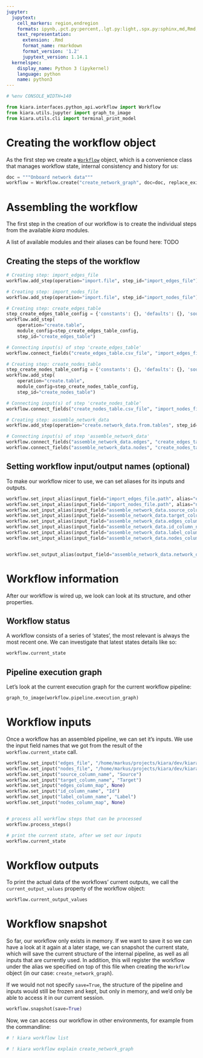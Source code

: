 ```yaml
---
jupyter:
  jupytext:
    cell_markers: region,endregion
    formats: ipynb,.pct.py:percent,.lgt.py:light,.spx.py:sphinx,md,Rmd,.pandoc.md:pandoc
    text_representation:
      extension: .Rmd
      format_name: rmarkdown
      format_version: '1.2'
      jupytext_version: 1.14.1
  kernelspec:
    display_name: Python 3 (ipykernel)
    language: python
    name: python3
---
```


```python
# %env CONSOLE_WIDTH=140

from kiara.interfaces.python_api.workflow import Workflow
from kiara.utils.jupyter import graph_to_image
from kiara.utils.cli import terminal_print_model
```


# Creating the workflow object <a class="anchor" id="create_workflow_obj"></a>

As the first step we create a [`Workflow`](https://dharpa.org/kiara/latest/reference/kiara/interfaces/python_api/workflow/) object, which is a convenience class that manages workflow state, internal consistency and history for us:

```python
doc = """Onboard network data"""
workflow = Workflow.create("create_network_graph", doc=doc, replace_existing_alias=True)
```

# Assembling the workflow <a class="anchor" id="assembly"></a>

The first step in the creation of our workflow is to create the individual steps from the available *kiara* modules.

A list of available modules and their aliases can be found here: TODO

## Creating the steps of the workflow <a class="anchor" id="creating_steps"></a>

```python
# Creating step: import_edges_file
workflow.add_step(operation="import.file", step_id="import_edges_file")
```
```python
# Creating step: import_nodes_file
workflow.add_step(operation="import.file", step_id="import_nodes_file")
```
```python
# Creating step: create_edges_table
step_create_edges_table_config = {'constants': {}, 'defaults': {}, 'source_type': 'csv_file', 'target_type': 'table', 'ignore_errors': False}
workflow.add_step(
    operation="create.table",
    module_config=step_create_edges_table_config,
    step_id="create_edges_table")
```
```python
# Connecting input(s) of step 'create_edges_table'
workflow.connect_fields("create_edges_table.csv_file", "import_edges_file.file")
```
```python
# Creating step: create_nodes_table
step_create_nodes_table_config = {'constants': {}, 'defaults': {}, 'source_type': 'csv_file', 'target_type': 'table', 'ignore_errors': False}
workflow.add_step(
    operation="create.table",
    module_config=step_create_nodes_table_config,
    step_id="create_nodes_table")
```
```python
# Connecting input(s) of step 'create_nodes_table'
workflow.connect_fields("create_nodes_table.csv_file", "import_nodes_file.file")
```
```python
# Creating step: assemble_network_data
workflow.add_step(operation="create.network_data.from.tables", step_id="assemble_network_data")
```
```python
# Connecting input(s) of step 'assemble_network_data'
workflow.connect_fields("assemble_network_data.edges", "create_edges_table.table")
workflow.connect_fields("assemble_network_data.nodes", "create_nodes_table.table")
```
## Setting workflow input/output names (optional)

To make our workflow nicer to use, we can set aliases for its inputs and outputs.
```python
workflow.set_input_alias(input_field="import_edges_file.path", alias="edges_file")
workflow.set_input_alias(input_field="import_nodes_file.path", alias="nodes_file")
workflow.set_input_alias(input_field="assemble_network_data.source_column_name", alias="source_column_name")
workflow.set_input_alias(input_field="assemble_network_data.target_column_name", alias="target_column_name")
workflow.set_input_alias(input_field="assemble_network_data.edges_column_map", alias="edges_column_map")
workflow.set_input_alias(input_field="assemble_network_data.id_column_name", alias="id_column_name")
workflow.set_input_alias(input_field="assemble_network_data.label_column_name", alias="label_column_name")
workflow.set_input_alias(input_field="assemble_network_data.nodes_column_map", alias="nodes_column_map")


workflow.set_output_alias(output_field="assemble_network_data.network_data", alias="network_data")
```
# Workflow information <a class="anchor" id="pipeline_info"></a>

After our workflow is wired up, we look can look at its structure, and other properties.



## Workflow status

A workflow consists of a series of 'states', the most relevant is always the most recent one. We can investigate
that latest states details like so:

```python
workflow.current_state
```

## Pipeline execution graph

Let's look at the current execution graph for the current workflow pipeline:

```python
graph_to_image(workflow.pipeline.execution_graph)
```

# Workflow inputs <a class="anchor" id="pipeline_inputs"></a>

Once a workflow has an assembled pipeline, we can set it's inputs. We use the input field
names that we got from the result of the `workflow.current_state` call.

```python
workflow.set_input("edges_file", "/home/markus/projects/kiara/dev/kiara.examples/examples/pipelines/network_analysis/../../data/journals/JournalEdges1902.csv")
workflow.set_input("nodes_file", "/home/markus/projects/kiara/dev/kiara.examples/examples/pipelines/network_analysis/../../data/journals/JournalNodes1902.csv")
workflow.set_input("source_column_name", "Source")
workflow.set_input("target_column_name", "Target")
workflow.set_input("edges_column_map", None)
workflow.set_input("id_column_name", "Id")
workflow.set_input("label_column_name", "Label")
workflow.set_input("nodes_column_map", None)


# process all workflow steps that can be processed
workflow.process_steps()

# print the current state, after we set our inputs
workflow.current_state
```

# Workflow outputs <a class="anchor" id="pipeline_outputs"></a>

To print the actual data of the workflows' current outputs, we call the `current_output_values` property of the workflow object:

```python
workflow.current_output_values
```

# Workflow snapshot <a class="anchor" id="snapshot"></a>

So far, our workflow only exists in memory. If we want to save it so we can have a look at it again at a later stage, we can snapshot the current state, which will save the current structure of the internal pipeline, as well as all inputs that are currently used. In addition, this will register the workflow under the alias we specified on top of this file when creating the `Workflow` object (in our case: `create_network_graph`).

If we would not not specify `save=True`, the structure of the pipeline and inputs would still be frozen and kept, but only in memory, and we'd only be able to access it in our current session.

```python
workflow.snapshot(save=True)
```

Now, we can access our workflow in other environments, for example from the commandline:

```python
# ! kiara workflow list
```

```python
# ! kiara workflow explain create_network_graph
```
